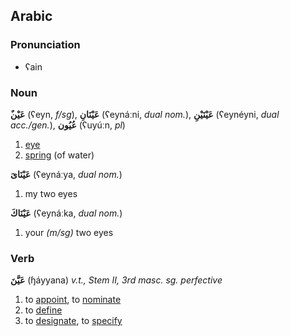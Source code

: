 ==Arabic==
===Pronunciation===
*ʕain

===Noun===
'''ٌعَيْن''' (ʕeyn, ''f/sg''), '''عَيْنَانِ''' (ʕeynáːni, ''dual nom.''), '''عَيْنَيْنِ''' (ʕeynéyni, ''dual acc./gen.''), '''عُيُون''' (ʕuyúːn, ''pl'')

# [[eye]]
# [[spring]] (of water)


'''عَيْنَاىَ''' (ʕeynáːya, ''dual nom.'')

# my two eyes


'''عَيْنَاكَ''' (ʕeynáːka, ''dual nom.'')

# your ''(m/sg)'' two eyes

===Verb===
'''عَيَّنَ''' (ɧáyyana) ''v.t., Stem II, 3rd masc. sg. perfective''

# to [[appoint]], to [[nominate]]
# to [[define]]
# to [[designate]], to [[specify]]
